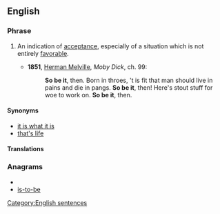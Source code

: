 ==English==

===Phrase===
{{infl|en|phrase|head=[[so]] [[be]] [[it]]}}

# {{idiom}} An indication of [[acceptance]], especially of a situation which is not entirely [[favorable]].
#* '''1851''', [[w:Herman Melville|Herman Melville]], ''Moby Dick'', ch. 99:
#*: '''So be it''', then. Born in throes, 't is fit that man should live in pains and die in pangs. '''So be it''', then! Here's stout stuff for woe to work on. '''So be it''', then.

====Synonyms====
* [[it is what it is]]
* [[that's life]]

====Translations====
{{trans-top|so be it}}
{{trans-mid}}
{{trans-bottom}}

===Anagrams===
* {{alphagram|beiost}}
* [[is-to-be#English|is-to-be]]

[[Category:English sentences]]